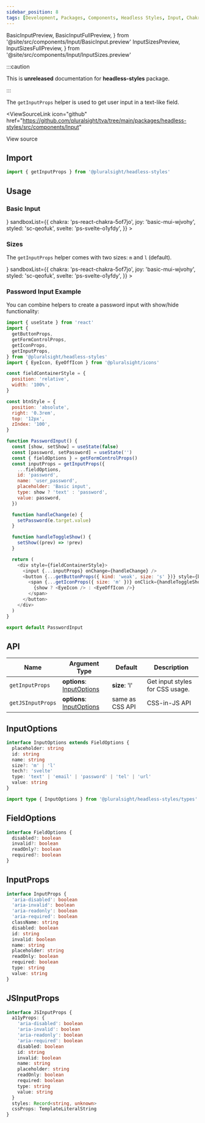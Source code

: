 ```yaml
---
sidebar_position: 8
tags: [Development, Packages, Components, Headless Styles, Input, Chakra]
---
```


<!-- TODO: As of 2.0.0-beta.17 live-codeblock do not support imports. -->
<!-- Keep an eye out so we can kill the components we are importing in. -->
<!-- https://docusaurus.io/docs/markdown-features/code-blocks#imports -->

  BasicInputPreview,
  BasicInputFullPreview,
} from '@site/src/components/Input/BasicInput.preview'
  InputSizesPreview,
  InputSizesFullPreview,
} from '@site/src/components/Input/InputSizes.preview'

:::caution

This is **unreleased** documentation for **headless-styles** package.

:::

The `getInputProps` helper is used to get user input in a text-like field.

<ViewSourceLink
  icon="github"
  href="https://github.com/pluralsight/tva/tree/main/packages/headless-styles/src/components/Input"
>
  View source
</ViewSourceLink>

## Import

```javascript
import { getInputProps } from '@pluralsight/headless-styles'
```

## Usage

### Basic Input

<BasicInput />
<LiveExampleTabs
  fullCode={<BasicInputFullPreview />}
  sandboxList={{
    chakra: 'ps-react-chakra-5of7jo',
    joy: 'basic-mui-wjvohy',
    styled: 'sc-qeofuk',
    svelte: 'ps-svelte-o1yfdy',
  }}
>
  <BasicInputPreview />
</LiveExampleTabs>

### Sizes

The `getInputProps` helper comes with two sizes: `m` and `l` (default).

<InputSizes />
<LiveExampleTabs
  fullCode={<InputSizesFullPreview />}
  sandboxList={{
    chakra: 'ps-react-chakra-5of7jo',
    joy: 'basic-mui-wjvohy',
    styled: 'sc-qeofuk',
    svelte: 'ps-svelte-o1yfdy',
  }}
>
  <InputSizesPreview />
</LiveExampleTabs>

### Password Input Example

You can combine helpers to create a password input with show/hide functionality:

<PasswordInput />

```javascript
import { useState } from 'react'
import {
  getButtonProps,
  getFormControlProps,
  getIconProps,
  getInputProps,
} from '@pluralsight/headless-styles'
import { EyeIcon, EyeOffIcon } from '@pluralsight/icons'

const fieldContainerStyle = {
  position: 'relative',
  width: '100%',
}

const btnStyle = {
  position: 'absolute',
  right: '0.3rem',
  top: '12px',
  zIndex: '100',
}

function PasswordInput() {
  const [show, setShow] = useState(false)
  const [password, setPassword] = useState('')
  const { fieldOptions } = getFormControlProps()
  const inputProps = getInputProps({
    ...fieldOptions,
    id: 'password',
    name: 'user_password',
    placeholder: 'Basic input',
    type: show ? 'text' : 'password',
    value: password,
  })

  function handleChange(e) {
    setPassword(e.target.value)
  }

  function handleToggleShow() {
    setShow((prev) => !prev)
  }

  return (
    <div style={fieldContainerStyle}>
      <input {...inputProps} onChange={handleChange} />
      <button {...getButtonProps({ kind: 'weak', size: 's' })} style={btnStyle}>
        <span {...getIconProps({ size: 'm' })} onClick={handleToggleShow}>
          {show ? <EyeIcon /> : <EyeOffIcon />}
        </span>
      </button>
    </div>
  )
}

export default PasswordInput
```

## API

| Name              | Argument Type                              | Default         | Description                     |
| ----------------- | ------------------------------------------ | --------------- | ------------------------------- |
| `getInputProps`   | **options**: [InputOptions](#inputoptions) | **size**: 'l'   | Get input styles for CSS usage. |
| `getJSInputProps` | **options**: [InputOptions](#inputoptions) | same as CSS API | CSS-in-JS API                   |

## InputOptions

```typescript
interface InputOptions extends FieldOptions {
  placeholder: string
  id: string
  name: string
  size?: 'm' | 'l'
  tech?: 'svelte'
  type: 'text' | 'email' | 'password' | 'tel' | 'url'
  value: string
}
```

```typescript title="Import example"
import type { InputOptions } from '@pluralsight/headless-styles/types'
```

## FieldOptions

```typescript
interface FieldOptions {
  disabled?: boolean
  invalid?: boolean
  readOnly?: boolean
  required?: boolean
}
```

## InputProps

```typescript
interface InputProps {
  'aria-disabled': boolean
  'aria-invalid': boolean
  'aria-readonly': boolean
  'aria-required': boolean
  className: string
  disabled: boolean
  id: string
  invalid: boolean
  name: string
  placeholder: string
  readOnly: boolean
  required: boolean
  type: string
  value: string
}
```

## JSInputProps

```typescript
interface JSInputProps {
  a11yProps: {
    'aria-disabled': boolean
    'aria-invalid': boolean
    'aria-readonly': boolean
    'aria-required': boolean
    disabled: boolean
    id: string
    invalid: boolean
    name: string
    placeholder: string
    readOnly: boolean
    required: boolean
    type: string
    value: string
  }
  styles: Record<string, unknown>
  cssProps: TemplateLiteralString
}
```
